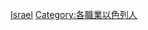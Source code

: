 {{Commonscat|Scientists from Israel}}

[[Category:各國科學家|Israel]]
[[Category:各職業以色列人|Category:各職業以色列人]]